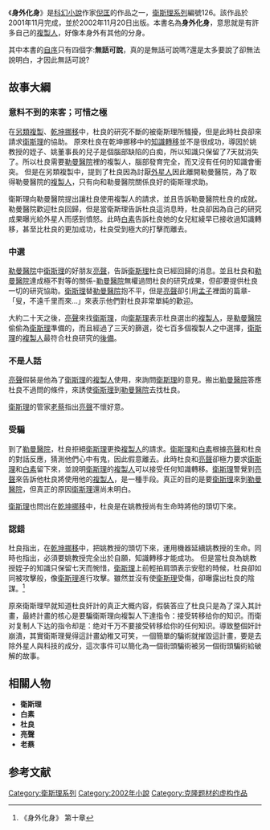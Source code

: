 《'''身外化身'''》是[[科幻小說|科幻小說]]作家[[倪匡|倪匡]]的作品之一，[[衛斯理系列|衛斯理系列]]編號126。該作品於2001年11月完成，並於2002年11月20日出版。本書名為'''身外化身'''，意思就是有許多自己的[[複製人|複製人]]，好像本身外有其他的分身。

其中本書的[[自序|自序]]只有四個字:'''無話可說'''，真的是無話可說嗎?還是太多要說了卻無法說明白，才因此無話可說?

==故事大綱==

===意料不到的來客；可惜之極===
在[[另類複製|另類複製]]、[[乾坤挪移|乾坤挪移]]中，杜良的研究不斷的被衛斯理所騷擾，但是此時杜良卻來請求[[衛斯理|衛斯理]]的協助。
原來杜良在乾坤挪移中的[[知識轉移|知識轉移]]並不是很成功，導因於姚教授的姪子、姚董事長的兒子是個腦部缺陷的白痴，所以知識只保留了7天就消失了。所以杜良需要[[勒曼醫院|勒曼醫院]]裡的複製人，腦部發育完全，而又沒有任何的知識會衝突。
但是在另類複製中，提到了杜良因為討厭[[外星人|外星人]]因此離開勒曼醫院，為了取得勒曼醫院的[[複製人|複製人]]，只有向和勒曼醫院關係良好的衛斯理求助。

衛斯理向勒曼醫院提出讓杜良使用複製人的請求，並且告訴勒曼醫院杜良的成就。勒曼醫院歡迎杜良回歸，但是當衛斯理告訴杜良這消息時，杜良卻因為自己的研究成果曝光給外星人而感到憤怒。此時[[白素|白素]]告訴杜良她的女兒紅綾早已接收過知識轉移，甚至比杜良的更加成功，杜良受到極大的打擊而離去。

===中選===
[[勒曼醫院|勒曼醫院]]中[[衛斯理|衛斯理]]的好朋友[[亮聲|亮聲]]，告訴[[衛斯理|衛斯理]]杜良已經回歸的消息。並且杜良和[[勒曼醫院|勒曼醫院]]達成極不對等的關係-[[勒曼醫院|勒曼醫院]]無權過問杜良的研究成果，但卻要提供杜良一切的研究協助。[[衛斯理|衛斯理]]替[[勒曼醫院|勒曼醫院]]抱不平，但是[[亮聲|亮聲]]卻引用[[孟子|孟子]]裡面的篇章-「叟，不遠千里而來...」來表示他們對杜良非常單純的歡迎。

大約二十天之後，[[亮聲|亮聲]]來找[[衛斯理|衛斯理]]，向[[衛斯理|衛斯理]]表示杜良選出的[[複製人|複製人]]，是[[勒曼醫院|勒曼醫院]]偷偷為[[衛斯理|衛斯理]]準備的，而且經過了三天的篩選，從七百多個複製人之中選擇，[[衛斯理|衛斯理]]的[[複製人|複製人]]最符合杜良研究的[[後備|後備]]。

===不是人話===
[[亮聲|亮聲]]假裝是他為了[[衛斯理|衛斯理]]的[[複製人|複製人]]使用，來詢問[[衛斯理|衛斯理]]的意見。搬出[[勒曼醫院|勒曼醫院]]答應杜良不過問的條件，來誘使[[衛斯理|衛斯理]]到[[勒曼醫院|勒曼醫院]]去找杜良。

[[衛斯理|衛斯理]]的管家[[老蔡|老蔡]]指出[[亮聲|亮聲]]不懷好意。

===受騙===
到了[[勒曼醫院|勒曼醫院]]，杜良拒絕[[衛斯理|衛斯理]]更換[[複製人|複製人]]的請求。[[衛斯理|衛斯理]]和[[白素|白素]]根據[[亮聲|亮聲]]和杜良的對話反應，猜測他們心中有鬼，因此假意離去。此時杜良和[[亮聲|亮聲]]卻極力要求[[衛斯理|衛斯理]]和[[白素|白素]]留下來，並說明[[衛斯理|衛斯理]]的[[複製人|複製人]]可以接受任何知識轉移。[[衛斯理|衛斯理]]警覺到[[亮聲|亮聲]]來告訴他杜良將使用他的[[複製人|複製人]]，是一種手段。真正的目的是要[[衛斯理|衛斯理]]來到[[勒曼醫院|勒曼醫院]]，但真正的原因[[衛斯理|衛斯理]]還尚未明白。

[[衛斯理|衛斯理]]也問出在[[乾坤挪移|乾坤挪移]]中，杜良是在姚教授尚有生命時將他的頭切下來。

===認錯===
杜良指出，在[[乾坤挪移|乾坤挪移]]中，把姚教授的頭切下來，運用機器延續姚教授的生命。同時也指出，必須要姚教授完全出於自願，知識轉移才能成功。
但是當杜良為姚教授姪子的知識只保留七天而惋惜，[[衛斯理|衛斯理]]上前輕拍肩頭表示安慰的時候，杜良卻如同被攻擊般，像[[衛斯理|衛斯理]]進行攻擊。雖然並沒有使[[衛斯理|衛斯理]]受傷，卻曝露出杜良的陰謀。<ref>《身外化身》 第十章</ref>

原來衛斯理早就知道杜良奸計的真正大概内容，假裝答应了杜良只是為了深入其計畫，最終計畫的核心是要騙衛斯理向複製人下達指令：接受转移给你的知识。而衛对复制人下达的指令却是：绝对千万不要接受转移给你的任何知识。導致整個奸計崩潰，其實衛斯理覺得這計畫幼稚又可笑，一個簡單的騙術就摧毀這計畫，要是去除外星人與科技的成分，這次事件可以簡化為一個街頭騙術被另一個街頭騙術給破解的故事。

==相關人物==
*'''衛斯理'''
*'''白素'''
*'''杜良'''
*'''亮聲'''
*'''老蔡'''


==参考文献==
{{reflist}}
{{s-start}}
{{s-bef | before=125 [[一半一半|一半一半]]}}
{{s-ttl | title=衛斯理系列（按編號） | years=126}}
{{s-aft | after=127 [[非常遭遇|非常遭遇]]}}
{{end box}}

{{衛斯理系列}}

[[Category:衛斯理系列|Category:衛斯理系列]]
[[Category:2002年小說|Category:2002年小說]]
[[Category:克隆题材的虚构作品|Category:克隆题材的虚构作品]]